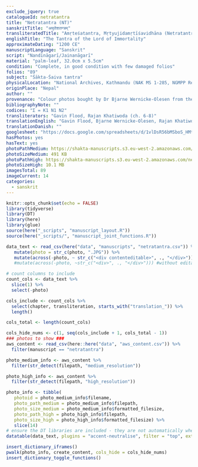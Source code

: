 ```yaml
---
exclude_jquery: true
catalogueId: netratantra
title: "Netratantra (NT)"
sanskritTitle: "अमृतेशतन्त्रम्"
transliteratedTitle: "Amṛteśatantra, Mṛtyujidamṛtīśavidhāna (Netratantra)"
englishTitle: "The Tantra of the Lord of Immortality"
approximateDating: "1200 CE"
manuscriptLanguage: "Sanskrit"
script: "Nandīnāgarī/Jainanāgarī"
material: "palm-leaf, 32.0cm x 5.5cm"
condition: "Complete, in good condition with few damaged folios"
folios: "89"
subject: "Śākta-Śaiva tantra"
physicalLocation: "National Archives, Kathmandu (NAK MS 1-285, NGMPP Reel No. B 25/4)"
originPlace: "Nepal"
author: ""
provenance: "Colour photos bought by Dr Bjarne Wernicke-Olesen from the NAK on 19.4.2018"
bibliographyNote: ""
codices: "Σ = K1 N1 N2"
transliterators: "Gavin Flood, Rajan Khatiwoda (ch. 6-8)"
translationEnglish: "Gavin Flood, Bjarne Wernicke-Olesen, Rajan Khatiwoda"
translationDanish: ""
googlesheet: "https://docs.google.com/spreadsheets/d/1vlDsR56bMSboS_HMtQSv2tJKdAZBZYsc7NBWizpoeH4/edit?usp=sharing"
hasPhotos: yes
hasText: yes
photoPathMedium: https://shakta-manuscripts.s3.eu-west-2.amazonaws.com/netratantra/medium_resolution/DOC__013.JPG
photoSizeMedium: 491 KB
photoPathHigh: https://shakta-manuscripts.s3.eu-west-2.amazonaws.com/netratantra/high_resolution/DOC__013.JPG
photoSizeHigh: 10.1 MB
imagesTotal: 89
imageCurrent: 14
categories:
  - sanskrit
---
```



```r
knitr::opts_chunk$set(echo = FALSE)
library(tidyverse)
library(DT)
library(here)
library(glue)
source(here("_scripts", "manuscript_layout.R"))
source(here("_scripts/", "manuscript_joint_functions.R"))

data_text <- read_csv(here("data", "manuscripts", "netratantra.csv")) %>% 
   mutate(photo = str_c(photo, ".JPG")) %>% 
   mutate(across(-photo, ~ str_c("<div contenteditable>", ., "</div>"))) #with editableness
   #mutate(across(-photo, ~str_c("<div>", ., "</div>"))) #without editableness

# count columns to include
count_cols <- data_text %>% 
  slice(1) %>% 
  select(-photo)

cols_include <- count_cols %>% 
  select(chapter, transliteration, starts_with("translation_")) %>% 
  length()

cols_total <- length(count_cols)

cols_hide_nums <- c(1, seq(cols_include + 1, cols_total - 1))
### photos to show ###
aws_content <- read_csv(here::here("data", "aws_content.csv")) %>% 
  filter(manuscript == "netratantra")

photo_medium_info <- aws_content %>% 
  filter(str_detect(filepath, "medium_resolution"))

photo_high_info <- aws_content %>% 
  filter(str_detect(filepath, "high_resolution"))

photo_info <- tibble(
   photoid = photo_medium_info$filename,
   photo_path_medium = photo_medium_info$filepath,
   photo_size_medium = photo_medium_info$formatted_filesize,
   photo_path_high = photo_high_info$filepath,
   photo_size_high = photo_high_info$formatted_filesize) %>%
   slice(14)
# ensure the DT libraries are included - they are not automatically when looping through datatables
datatable(data_text, plugins = "accent-neutralise", filter = "top", extensions = c("ColReorder", "Buttons"), options = list(searchHighlight = TRUE, buttons = c("colvis", "csv", "excel", "print")))

```


```r
insert_dictionary_iframes()
pwalk(photo_info, create_content, cols_hide = cols_hide_nums)
insert_dictionary_toggle_functions()
```
